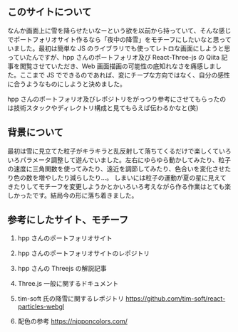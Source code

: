 ﻿## このサイトについて

なんか画面上に雪を降らせたいなーという欲を以前から持っていて、そんな感じでポートフォリオサイト作るなら「夜中の降雪」をモチーフにしたいなと思っていました。最初は簡単な JS のライブラリでも使ってレトロな画面にしようと思っていたんですが、hpp さんのポートフォリオ及び React-Three-js の Qiita 記事を閲覧させていただき、Web 画面描画の可能性の底知れなさを痛感しました。ここまで JS でできるのであれば、変にチープな方向ではなく、自分の感性に合うようなものにしようと決めました。

hpp さんのポートフォリオ及びレポジトリをがっつり参考にさせてもらったのは技術スタックやディレクトリ構成と見てもらえば伝わるかなと(笑)

## 背景について

最初は雪に見立てた粒子がキラキラと乱反射して落ちてくるだけで楽しくていろいろパラメータ調整して遊んでいました。左右にゆらゆら動かしてみたり、粒子の速度に三角関数を使ってみたり、遠近を調節してみたり、色合いを変化させたり色の数を増やしたり減らしたり...。 しまいには粒子の運動が夏の星に見えてきたりしてモチーフを変更しようかとかいろいろ考えながら作る作業はとても楽しかったです。結局今の形に落ち着きました。

## 参考にしたサイト、モチーフ

1. hpp さんのポートフォリオサイト

2. hpp さんのポートフォリオサイトのレポジトリ

3. hpp さんの Threejs の解説記事

4. Three.js 一般に関するドキュメント

5. tim-soft 氏の降雪に関するレポジトリ
   https://github.com/tim-soft/react-particles-webgl

6. 配色の参考
   https://nipponcolors.com/
